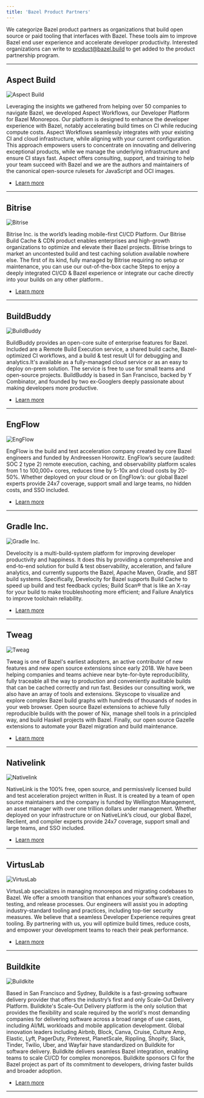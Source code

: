 ```yaml
---
title: 'Bazel Product Partners'
---
```


We categorize Bazel product partners as organizations that build open source or paid tooling that interfaces with Bazel. These tools aim to improve Bazel end user experience and accelerate developer productivity.
Interested organizations can write to product@bazel.build to get added to the product partnership program.

---

## Aspect Build

![Aspect Build](/upstream/site/en/community/images/aspect-logo-2.png)

Leveraging the insights we gathered from helping over 50 companies to navigate Bazel, we developed Aspect Workflows, our Developer Platform for Bazel Monorepos. Our platform is designed to enhance the developer experience with Bazel, notably accelerating build times on CI while reducing compute costs. Aspect Workflows seamlessly integrates with your existing CI and cloud infrastructure, while aligning with your current configuration. This approach empowers users to concentrate on innovating and delivering exceptional products, while we manage the underlying infrastructure and ensure CI stays fast. Aspect offers consulting, support, and training to help your team succeed with Bazel and we are the authors and maintainers of the canonical open-source rulesets for JavaScript and OCI images.


- [Learn more](https://www.aspect.build/)

---

## Bitrise

![Bitrise](/upstream/site/en/community/images/Bitrise.png)

Bitrise Inc. is the world’s leading mobile-first CI/CD Platform. Our Bitrise Build Cache & CDN product enables enterprises and high-growth organizations to optimize and elevate their Bazel projects. Bitrise brings to market an uncontested build and test caching solution available nowhere else. The first of its kind, fully managed by Bitrise requiring no setup or maintenance, you can use our out-of-the-box cache Steps to enjoy a deeply integrated CI/CD & Bazel experience or integrate our cache directly into your builds on any other platform..


- [Learn more](https://bitrise.io/why/features/mobile-build-caching-for-better-build-test-performance)

---

## BuildBuddy

![BuildBuddy](/upstream/site/en/community/images/buildbuddy-logo.svg)

BuildBuddy provides an open-core suite of enterprise features for Bazel. Included are a Remote Build Execution service, a shared build cache, Bazel-optimized CI workflows, and a build & test result UI for debugging and analytics.It's available as a fully-managed cloud service or as an easy to deploy on-prem solution. The service is free to use for small teams and open-source projects. BuildBuddy is based in San Francisco, backed by Y Combinator, and founded by two ex-Googlers deeply passionate about making developers more productive.


- [Learn more](https://www.buildbuddy.io/)

---

## EngFlow

![EngFlow](/upstream/site/en/community/images/engflow-logo.svg)

EngFlow is the build and test acceleration company created by core Bazel engineers and funded by Andreessen Horowitz. EngFlow’s secure (audited: SOC 2 type 2) remote execution, caching, and observability platform scales from 1 to 100,000+ cores, reduces time by 5-10x and cloud costs by 20-50%. Whether deployed on your cloud or on EngFlow’s: our global Bazel experts provide 24x7 coverage, support small and large teams, no hidden costs, and SSO included.


- [Learn more](https://www.engflow.com/product/demo)

---

## Gradle Inc.

![Gradle Inc.](/upstream/site/en/community/images/develocity.png)

Develocity is a multi-build-system platform for improving developer productivity and happiness. It does this by providing a comprehensive and end-to-end solution for build & test observability, acceleration, and failure analytics, and currently supports the Bazel, Apache Maven, Gradle, and SBT build systems. Specifically, Develocity for Bazel supports Build Cache to speed up build and test feedback cycles; Build Scan® that is like an X-ray for your build to make troubleshooting more efficient; and Failure Analytics to improve toolchain reliability.


- [Learn more](https://gradle.com/gradle-enterprise-solutions/bazel-build-system/)

---

## Tweag

![Tweag](/upstream/site/en/community/images/tweag-logo.png)

Tweag is one of Bazel's earliest adopters, an active contributor of new features and new open source extensions since early 2018. We have been helping companies and teams achieve near byte-for-byte reproducibility, fully traceable all the way to production and conveniently auditable builds that can be cached correctly and run fast. Besides our consulting work, we also have an array of tools and extensions. Skyscope to visualize and explore complex Bazel build graphs with hundreds of thousands of nodes in your web browser. Open source Bazel extensions to achieve fully reproducible builds with the power of Nix, manage shell tools in a principled way, and build Haskell projects with Bazel. Finally, our open source Gazelle extensions to automate your Bazel migration and build maintenance.


- [Learn more](https://www.tweag.io/group/scalable-builds/)

---

## Nativelink

![Nativelink](/upstream/site/en/community/images/nativelink.svg)

NativeLink is the 100% free, open source, and permissively licensed build and test acceleration project written in Rust. It is created by a team of open source maintainers and the company is funded by Wellington Management, an asset manager with over one trillion dollars under management. Whether deployed on your infrastructure or on NativeLink’s cloud, our global Bazel, Reclient, and compiler experts provide 24x7 coverage, support small and large teams, and SSO included.


- [Learn more](https://www.nativelink.com/)

---

## VirtusLab

![VirtusLab](/upstream/site/en/community/images/virtuslab.svg)

VirtusLab specializes in managing monorepos and migrating codebases to Bazel. We offer a smooth transition that enhances your software’s creation, testing, and release processes. Our engineers will assist you in adopting industry-standard tooling and practices, including top-tier security measures. We believe that a seamless Developer Experience requires great tooling. By partnering with us, you will optimize build times, reduce costs, and empower your development teams to reach their peak performance.


- [Learn more](https://virtuslab.com/expertise/monorepo-expertise-with-bazel/)

---

## Buildkite

![Buildkite](/upstream/site/en/community/images/buildkite.svg)

Based in San Francisco and Sydney, Buildkite is a fast-growing software delivery provider that offers the industry’s first and only Scale-Out Delivery Platform. Buildkite's Scale-Out Delivery platform is the only solution that provides the flexibility and scale required by the world's most demanding companies for delivering software across a broad range of use cases, including AI/ML workloads and mobile application development. Global innovation leaders including Airbnb, Block, Canva, Cruise, Culture Amp, Elastic, Lyft, PagerDuty, Pinterest, PlanetScale, Rippling, Shopify, Slack, Tinder, Twilio, Uber, and Wayfair have standardized on Buildkite for software delivery. Buildkite delivers seamless Bazel integration, enabling teams to scale CI/CD for complex monorepos. Buildkite sponsors CI for the Bazel project as part of its commitment to developers, driving faster builds and broader adoption.


- [Learn more](https://buildkite.com/)

---

